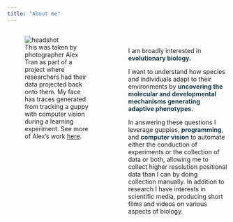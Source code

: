 ```yaml
---
title: "About me"
---
```


<style>
  .column-left{
    float: left;         
    width: 45%;
  }
  
  .column-right{
    float: right;         
    width: 45%;
    margin-top: 5%;
    text-align: left;
  }
  
  .me{
  max-width: 100%;
}

</style>
<div class="container">
<div class="row">
<div class="column-left">
<figure>
  <img src="images/me.jpg" alt="headshot" class="me">
  <figcaption>This was taken by photographer Alex Tran as part of a project where researchers
had their data projected back onto them. My face has traces generated from
tracking a guppy with computer vision during a learning experiment. See more of
Alex's work [here](https://alextran.ca/data-projections).
</figure>
</div>

<div class="column-right">
I am broadly interested in **<span style="color: #153845;">evolutionary
biology.</span>**

I want to understand how species and individuals adapt to their environments by
**<span style="color: #153845;">uncovering the molecular and developmental
mechanisms generating adaptive phenotypes</span>**.

In answering these questions I leverage guppies,
**<span style="color: #153845;">programming</span>**, and
**<span style="color: #153845;">computer vision</span>** to automate either the
conduction of experiments or the collection of data or both, allowing me to
collect higher resolution positional data than I can by doing collection
manually. In addition to research I have interests in scientific media,
producing short films and videos on various aspects of biology.
</div>
</div>
</div>




